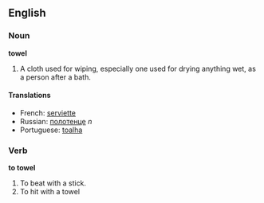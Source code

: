 ==English==

===Noun===

'''towel'''

#A cloth used for wiping, especially one used for drying anything wet, as a person after a bath.

====Translations====
*French: [[serviette]]
*Russian: [[полотенце]] ''n''
*Portuguese: [[toalha]]

===Verb===

'''to towel'''

#To beat with a stick.
#To hit with a towel